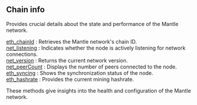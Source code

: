 
## Chain info

Provides crucial details about the state and performance of the Mantle network.

[eth_chainId](/mantle-api/chaininfo/eth_chainId) : Retrieves the Mantle network's chain ID. \
[net_listening](/mantle-api/chaininfo/net_listening) : Indicates whether the node is actively listening for network connections. \
[net_version](/mantle-api/chaininfo/net_version) : Returns the current network version. \
[net_peerCount](/mantle-api/chaininfo/net_peerCount) : Displays the number of peers connected to the node. \
[eth_syncing](/mantle-api/chaininfo/eth_syncing) : Shows the synchronization status of the node. \
[eth_hashrate](/mantle-api/chaininfo/eth_hashrate) : Provides the current mining hashrate.

These methods give insights into the health and configuration of the Mantle network.

<Space h={16} />
<GetStarted />